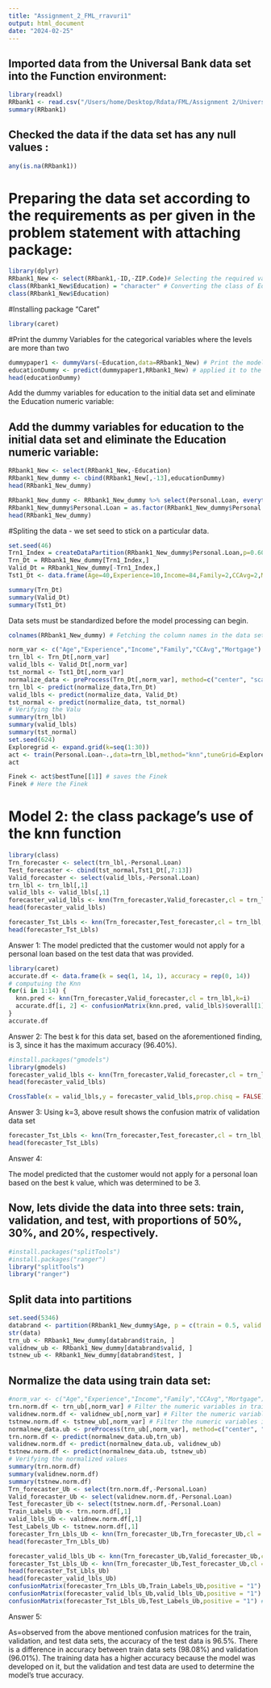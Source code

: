 ```yaml
---
title: "Assignment_2_FML_rravuri1"
output: html_document
date: "2024-02-25"
---
```


## Imported data from the Universal Bank data set into the Function environment:

```r
library(readxl)
RRbank1 <- read.csv("/Users/home/Desktop/Rdata/FML/Assignment 2/UniversalBank.csv")
summary(RRbank1)
```

## Checked the data if the data set has any null values :

```r
any(is.na(RRbank1))
```
# Preparing the data set according to the requirements as per given in the problem statement with attaching package:

```r
library(dplyr)
RRbank1_New <- select(RRbank1,-ID,-ZIP.Code)# Selecting the required variables
class(RRbank1_New$Education) = "character" # Converting the class of Education to character as it is in numeric form
class(RRbank1_New$Education)

```
 #Installing package "Caret"
```r
library(caret)
```
#Print the dummy Variables for the categorical variables where the levels are more than two

```r
dummypaper1 <- dummyVars(~Education,data=RRbank1_New) # Print the model using dummyPaper1 in Caret package
educationDummy <- predict(dummypaper1,RRbank1_New) # applied it to the data set
head(educationDummy)
```

Add the dummy variables for education to the initial data set and eliminate the Education numeric variable:

## Add the dummy variables for education to the initial data set and eliminate the Education numeric variable:
```r
RRbank1_New <- select(RRbank1_New,-Education)
RRbank1_New_dummy <- cbind(RRbank1_New[,-13],educationDummy)
head(RRbank1_New_dummy)
```

```r
RRbank1_New_dummy <- RRbank1_New_dummy %>% select(Personal.Loan, everything())
RRbank1_New_dummy$Personal.Loan = as.factor(RRbank1_New_dummy$Personal.Loan)
head(RRbank1_New_dummy)
```
#Spliting the data - we set seed to stick on a particular data. 

```r
set.seed(46)
Trn1_Index = createDataPartition(RRbank1_New_dummy$Personal.Loan,p=0.60, list=FALSE)
Trn_Dt = RRbank1_New_dummy[Trn1_Index,]
Valid_Dt = RRbank1_New_dummy[-Trn1_Index,] 
Tst1_Dt <- data.frame(Age=40,Experience=10,Income=84,Family=2,CCAvg=2,Mortgage=0,SecuritiesAccount=0,CDAccount=0,Online=1,CreditCard=1,Education1=0,Education2=1,Education3=0)

summary(Trn_Dt)
summary(Valid_Dt)
summary(Tst1_Dt)
```
Data sets must be standardized before the model processing can begin.

```r
colnames(RRbank1_New_dummy) # Fetching the column names in the data set

norm_var <- c("Age","Experience","Income","Family","CCAvg","Mortgage") # Obtain every numerical variable.
trn_lbl <- Trn_Dt[,norm_var] 
valid_lbls <- Valid_Dt[,norm_var] 
tst_normal <- Tst1_Dt[,norm_var] 
normalize_data <- preProcess(Trn_Dt[,norm_var], method=c("center", "scale"))
trn_lbl <- predict(normalize_data,Trn_Dt)
valid_lbls <- predict(normalize_data, Valid_Dt)
tst_normal <- predict(normalize_data, tst_normal)
# Verifying the Valu
summary(trn_lbl)
summary(valid_lbls)
summary(tst_normal)
set.seed(624)
Exploregrid <- expand.grid(k=seq(1:30))
act <- train(Personal.Loan~.,data=trn_lbl,method="knn",tuneGrid=Exploregrid)
act
```

```r
Finek <- act$bestTune[[1]] # saves the Finek
Finek # Here the Finek
```

# Model 2: the class package’s use of the knn function
```r
library(class)
Trn_forecaster <- select(trn_lbl,-Personal.Loan)
Test_forecaster <- cbind(tst_normal,Tst1_Dt[,7:13])
Valid_forecaster <- select(valid_lbls,-Personal.Loan)
trn_lbl <- trn_lbl[,1]
valid_lbls <- valid_lbls[,1]
forecaster_valid_lbls <- knn(Trn_forecaster,Valid_forecaster,cl = trn_lbl,k=1)
head(forecaster_valid_lbls)
```
```r
forecaster_Tst_Lbls <- knn(Trn_forecaster,Test_forecaster,cl = trn_lbl,k=1)
head(forecaster_Tst_Lbls)
```

Answer 1: The model predicted that the customer would not apply for a personal loan based on the test data that was provided.

```r
library(caret)
accurate.df <- data.frame(k = seq(1, 14, 1), accuracy = rep(0, 14))
# computuing the Knn
for(i in 1:14) {
  knn.pred <- knn(Trn_forecaster,Valid_forecaster,cl = trn_lbl,k=i)
  accurate.df[i, 2] <- confusionMatrix(knn.pred, valid_lbls)$overall[1] 
}
accurate.df
```
Answer 2: The best k for this data set, based on the aforementioned finding, is 3, since it has the maximum accuracy (96.40%).

```r
#install.packages("gmodels")
library(gmodels)
forecaster_valid_lbls <- knn(Trn_forecaster,Valid_forecaster,cl = trn_lbl,k=3)
head(forecaster_valid_lbls)
```
```r
CrossTable(x = valid_lbls,y = forecaster_valid_lbls,prop.chisq = FALSE)
```

Answer 3: Using k=3, above result shows the confusion matrix of validation data set

```r
forecaster_Tst_Lbls <- knn(Trn_forecaster,Test_forecaster,cl = trn_lbl,k=3)
head(forecaster_Tst_Lbls)

```
Answer 4:

The model predicted that the customer would not apply for a personal loan based on the best k value, which was determined to be 3. 

## Now, lets divide the data into three sets: train, validation, and test, with proportions of 50%, 30%, and 20%, respectively.

```r
#install.packages("splitTools")
#install.packages("ranger")
library("splitTools")
library("ranger")
```
## Split data into partitions

```r
set.seed(5346)
databrand <- partition(RRbank1_New_dummy$Age, p = c(train = 0.5, valid = 0.3, test = 0.2))
str(data)
trn_ub <- RRbank1_New_dummy[databrand$train, ]
validnew_ub <- RRbank1_New_dummy[databrand$valid, ]
tstnew_ub <- RRbank1_New_dummy[databrand$test, ]
```

## Normalize the data using train data set:

```r
#norm_var <- c("Age","Experience","Income","Family","CCAvg","Mortgage") # Get all the numeric Variables
trn.norm.df <- trn_ub[,norm_var] # Filter the numeric variables in train data
validnew.norm.df <- validnew_ub[,norm_var] # Filter the numeric variables in validation data
tstnew.norm.df <- tstnew_ub[,norm_var] # Filter the numeric variables in test data
normalnew_data.ub <- preProcess(trn_ub[,norm_var], method=c("center", "scale")) # Using preProcess find out the normalized values of numeric variables in train data and apply it to validation and test data
trn.norm.df <- predict(normalnew_data.ub,trn_ub)
validnew.norm.df <- predict(normalnew_data.ub, validnew_ub)
tstnew.norm.df <- predict(normalnew_data.ub, tstnew_ub)
# Verifying the normalized values
summary(trn.norm.df)
summary(validnew.norm.df)
summary(tstnew.norm.df)
Trn_forecaster_Ub <- select(trn.norm.df,-Personal.Loan)
Valid_forecaster_Ub <- select(validnew.norm.df,-Personal.Loan)
Test_forecaster_Ub <- select(tstnew.norm.df,-Personal.Loan)
Train_Labels_Ub <- trn.norm.df[,1]
valid_lbls_Ub <- validnew.norm.df[,1]
Test_Labels_Ub <- tstnew.norm.df[,1]
forecaster_Trn_Lbls_Ub <- knn(Trn_forecaster_Ub,Trn_forecaster_Ub,cl = Train_Labels_Ub,k=3)
head(forecaster_Trn_Lbls_Ub)


```

```r
forecaster_valid_lbls_Ub <- knn(Trn_forecaster_Ub,Valid_forecaster_Ub,cl = Train_Labels_Ub,k=3)
forecaster_Tst_Lbls_Ub <- knn(Trn_forecaster_Ub,Test_forecaster_Ub,cl = Train_Labels_Ub,k=3)
head(forecaster_Tst_Lbls_Ub)
head(forecaster_valid_lbls_Ub)
confusionMatrix(forecaster_Trn_Lbls_Ub,Train_Labels_Ub,positive = "1") #train Set
confusionMatrix(forecaster_valid_lbls_Ub,valid_lbls_Ub,positive = "1") #Validation Set
confusionMatrix(forecaster_Tst_Lbls_Ub,Test_Labels_Ub,positive = "1") #Test Set
```
Answer 5:

As=observed from the above mentioned confusion matrices for the train, validation, and test data sets, the accuracy of the test data is 96.5%. There is a difference in accuracy between train data sets (98.08%) and validation (96.01%). The training data has a higher accuracy because the model was developed on it, but the validation and test data are used to determine the model’s true accuracy.















